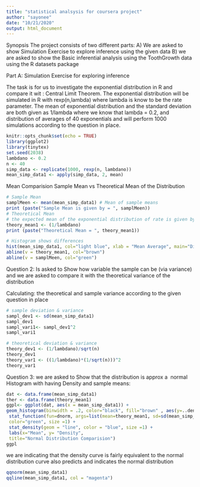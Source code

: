 ```yaml
---
title: "statistical analsysis for coursera project"
author: "sayonee"
date: "10/21/2020"
output: html_document
---
```


Synopsis
The project consists of two different parts:
A) We are asked to show Simulation Exercise to explore inference using the given data
B) we are asked to show the Basic inferential analysis using the ToothGrowth data using the R datasets package

Part A: Simulation Exercise for exploring inference

The task is for us to investigate the exponential distribution in R and compare it wit : Central Limit Theorem. The exponential distribution will be simulated in R with rexp(n,lambda) where lambda is know to be the rate parameter. The mean of exponential distribution and the standard deviation are both given as 1/lambda where we know that lambda = 0.2, and distribution of averages of 40 exponentials and will perform 1000 simulations according to the question in place.

```r
knitr::opts_chunk$set(echo = TRUE)
library(ggplot2)
library(tinytex)
set.seed(2038)
lambdano <- 0.2
n <- 40
simp_data <- replicate(1000, rexp(n, lambdano))
mean_simp_data1 <- apply(simp_data, 2, mean)
```
Mean Comparision
Sample Mean vs Theoretical Mean of the Distribution

```r
# Sample Mean
samplMeen <- mean(mean_simp_data1) # Mean of sample means
print (paste("Sample Mean is given by = ", samplMeen))
# Theoretical Mean
# the expected mean of the exponential distribution of rate is given by = 1/lambda
theory_mean1 <- (1/lambdano)
print (paste("Theoretical Mean = ", theory_mean1))
```
```r
# Histogram shows differences
hist(mean_simp_data1, col="light blue", xlab = "Mean Average", main="Distribution of Exponential Average")
abline(v = theory_mean1, col="brown")
abline(v = samplMeen, col="green")
```
Question 2: Is asked to Show how variable the sample can be (via variance) and we are asked to compare it with the theoretical variance of the distribution

Calculating: the theoretical and sample variance according to the given question in place
```r
# sample deviation & variance
sampl_dev1 <- sd(mean_simp_data1)
sampl_dev1
sampl_vari1<- sampl_dev1^2
sampl_vari1
```

```r
# theoretical deviation & variance
theory_dev1 <- (1/lambdano)/sqrt(n)
theory_dev1
theory_var1 <- ((1/lambdano)*(1/sqrt(n)))^2
theory_var1
```
Question 3: we are asked to Show that the distribution is approx a  normal
Histogram with having Density and sample means:
```r
dat <- data.frame(mean_simp_data1)
ther <- data.frame(theory_mean1)
ggpl<- ggplot(dat, aes(x = mean_simp_data1)) +
geom_histogram(binwidth = .2, color="black", fill="brown" , aes(y=..density..))+
 stat_function(fun=dnorm, args=list(mean=theory_mean1, sd=sd(mean_simp_data1)),
 color="green", size =1) +
 stat_density(geom = "line", color = "blue", size =1) +
 labs(x="Mean", y= "Density",
 title="Normal Distribution Comparision")
ggpl
```
we are indicating that the density curve is fairly equivalent to the normal distribution curve also predicts and indicates the normal distribution
```r
qqnorm(mean_simp_data1)
qqline(mean_simp_data1, col = "magenta")
```